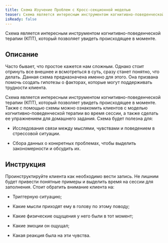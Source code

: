 ```yaml
---
title: Схема Изучение Проблем с Кросс-секционной моделью
teaser: Схема является интересным инструментом когнитивно-поведенческой терапии (КПТ), который позволяет увидеть происходящее в моменте.
isReady: false
---
```


Схема является интересным инструментом когнитивно-поведенческой терапии (КПТ), который позволяет увидеть происходящее в моменте.

## Описание

Часто бывает, что простое кажется нам сложным. Однако стоит отринуть все
внешнее и всмотреться в суть, сразу станет понятно, что делать. Данная
схема предназначена именно для этого. Она призвана помочь создать
гипотезы о факторах, которые могут поддерживать трудности клиента.

Схема является интересным инструментом когнитивно-поведенческой терапии
(КПТ), который позволяет увидеть происходящее в моменте. Также с помощью
схемы можно ознакомить клиентов с моделью когнитивно-поведенческой
терапии во время сессии, а также сделать ее упражнением для домашнего
задания. Схема будет полезна для:

-   Исследования связи между мыслями, чувствами и поведением в
    стрессовой ситуации.

-   Сбора данных о конкретных проблемах, чтобы выделить закономерности и
    обсудить их.

## Инструкция

Проинструктируйте клиента как необходимо вести запись. Не лишним будет
привести понятные примеры и выделить время на сессии для заполнения.
Стоит обратить внимание клиента на:

-   Триггерную ситуацию;

-   Какие мысли приходят ему в голову по этому поводу;

-   Какие физические ощущения у него были в тот момент;

-   Какие эмоции он ощущал;

-   Какая реакция была на эти чувства.
